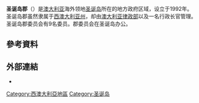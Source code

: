 {{noteTA
|G1=Country
}}
'''圣诞岛郡'''（{{lang-en|Shire of Christmas Island}}）是[[澳大利亚|澳大利亚]]海外领地[[圣诞岛|圣诞岛]]所在的地方政府区域，设立于1992年。圣诞岛郡虽然隶属于[[西澳大利亚州|西澳大利亚州]]，却由[[澳大利亚律政部|澳大利亚律政部]]以及一名行政长官管理。圣诞岛郡委员会有9名委员。郡委员会在圣诞岛办公。

==參考資料==
{{reflist}}

==外部連結==
* {{Official website}}

[[Category:西澳大利亞地區|Category:西澳大利亞地區]]
[[Category:圣诞岛|Category:圣诞岛]]